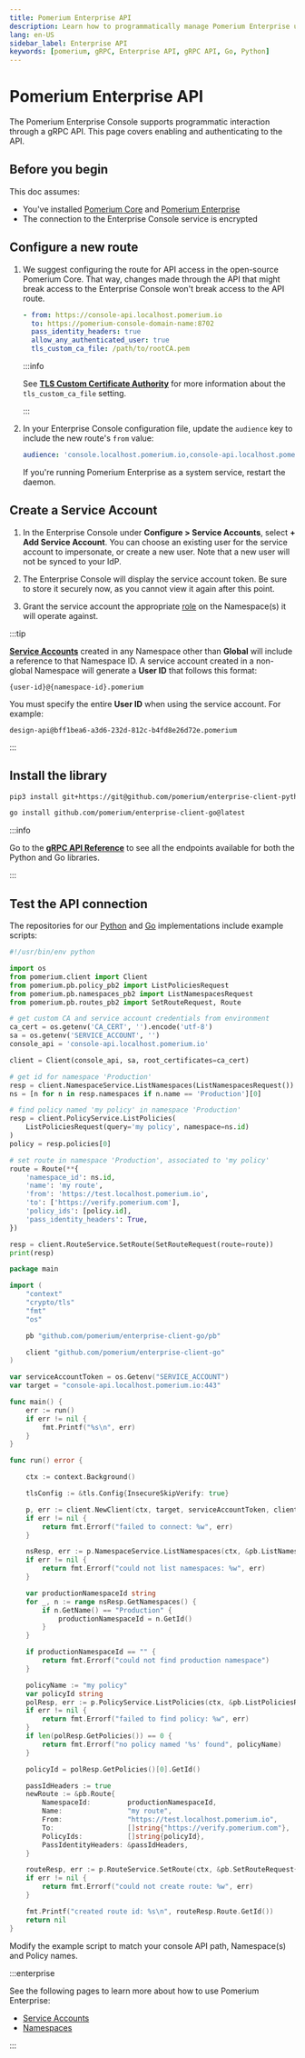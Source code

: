 ```yaml
---
title: Pomerium Enterprise API
description: Learn how to programmatically manage Pomerium Enterprise using the gRPC API available in both Python and Go libraries.
lang: en-US
sidebar_label: Enterprise API
keywords: [pomerium, gRPC, Enterprise API, gRPC API, Go, Python]
---
```



# Pomerium Enterprise API

The Pomerium Enterprise Console supports programmatic interaction through a gRPC API. This page covers enabling and authenticating to the API.

## Before you begin

This doc assumes:

- You've installed [Pomerium Core](/docs/core) and [Pomerium Enterprise](/docs/enterprise/install)
- The connection to the Enterprise Console service is encrypted

## Configure a new route

1. We suggest configuring the route for API access in the open-source Pomerium Core. That way, changes made through the API that might break access to the Enterprise Console won't break access to the API route.

   ```yaml
   - from: https://console-api.localhost.pomerium.io
     to: https://pomerium-console-domain-name:8702
     pass_identity_headers: true
     allow_any_authenticated_user: true
     tls_custom_ca_file: /path/to/rootCA.pem
   ```

   :::info

   See [**TLS Custom Certificate Authority**](/docs/reference/routes/tls#tls-custom-certificate-authority) for more information about the `tls_custom_ca_file` setting.

   :::

1. In your Enterprise Console configuration file, update the `audience` key to include the new route's `from` value:

   ```yaml
   audience: 'console.localhost.pomerium.io,console-api.localhost.pomerium.io'
   ```

   If you're running Pomerium Enterprise as a system service, restart the daemon.

## Create a Service Account

1. In the Enterprise Console under **Configure > Service Accounts**, select **+ Add Service Account**. You can choose an existing user for the service account to impersonate, or create a new user. Note that a new user will not be synced to your IdP.

1. The Enterprise Console will display the service account token. Be sure to store it securely now, as you cannot view it again after this point.

1. Grant the service account the appropriate [role](/docs/capabilities/namespacing#rbac-for-enterprise-console-users) on the Namespace(s) it will operate against.

:::tip

[**Service Accounts**](/docs/capabilities/service-accounts) created in any Namespace other than **Global** will include a reference to that Namespace ID. A service account created in a non-global Namespace will generate a **User ID** that follows this format:

`{user-id}@{namespace-id}.pomerium`

You must specify the entire **User ID** when using the service account. For example:

`design-api@bff1bea6-a3d6-232d-812c-b4fd8e26d72e.pomerium`

:::

## Install the library

<Tabs>
<TabItem value="Python" label="Python">

```bash
pip3 install git+https://git@github.com/pomerium/enterprise-client-python
```

</TabItem>
<TabItem value="Go" label="Go">

```bash
go install github.com/pomerium/enterprise-client-go@latest
```

</TabItem>
</Tabs>

:::info

Go to the [**gRPC API Reference**](https://github.com/pomerium/enterprise-client/blob/update_docs_template/API.md) to see all the endpoints available for both the Python and Go libraries.

:::

## Test the API connection

The repositories for our [Python][client-py] and [Go][client-go] implementations include example scripts:

<Tabs>
<TabItem value="Python" label="Python">

```python
#!/usr/bin/env python

import os
from pomerium.client import Client
from pomerium.pb.policy_pb2 import ListPoliciesRequest
from pomerium.pb.namespaces_pb2 import ListNamespacesRequest
from pomerium.pb.routes_pb2 import SetRouteRequest, Route

# get custom CA and service account credentials from environment
ca_cert = os.getenv('CA_CERT', '').encode('utf-8')
sa = os.getenv('SERVICE_ACCOUNT', '')
console_api = 'console-api.localhost.pomerium.io'

client = Client(console_api, sa, root_certificates=ca_cert)

# get id for namespace 'Production'
resp = client.NamespaceService.ListNamespaces(ListNamespacesRequest())
ns = [n for n in resp.namespaces if n.name == 'Production'][0]

# find policy named 'my policy' in namespace 'Production'
resp = client.PolicyService.ListPolicies(
    ListPoliciesRequest(query='my policy', namespace=ns.id)
)
policy = resp.policies[0]

# set route in namespace 'Production', associated to 'my policy'
route = Route(**{
    'namespace_id': ns.id,
    'name': 'my route',
    'from': 'https://test.localhost.pomerium.io',
    'to': ['https://verify.pomerium.com'],
    'policy_ids': [policy.id],
    'pass_identity_headers': True,
})

resp = client.RouteService.SetRoute(SetRouteRequest(route=route))
print(resp)
```

</TabItem>
<TabItem value="Go" label="Go">

```go
package main

import (
	"context"
	"crypto/tls"
	"fmt"
	"os"

	pb "github.com/pomerium/enterprise-client-go/pb"

	client "github.com/pomerium/enterprise-client-go"
)

var serviceAccountToken = os.Getenv("SERVICE_ACCOUNT")
var target = "console-api.localhost.pomerium.io:443"

func main() {
	err := run()
	if err != nil {
		fmt.Printf("%s\n", err)
	}
}

func run() error {

	ctx := context.Background()

	tlsConfig := &tls.Config{InsecureSkipVerify: true}

	p, err := client.NewClient(ctx, target, serviceAccountToken, client.WithTlsConfig(tlsConfig))
	if err != nil {
		return fmt.Errorf("failed to connect: %w", err)
	}

	nsResp, err := p.NamespaceService.ListNamespaces(ctx, &pb.ListNamespacesRequest{})
	if err != nil {
		return fmt.Errorf("could not list namespaces: %w", err)
	}

	var productionNamespaceId string
	for _, n := range nsResp.GetNamespaces() {
		if n.GetName() == "Production" {
			productionNamespaceId = n.GetId()
		}
	}

	if productionNamespaceId == "" {
		return fmt.Errorf("could not find production namespace")
	}

	policyName := "my policy"
	var policyId string
	polResp, err := p.PolicyService.ListPolicies(ctx, &pb.ListPoliciesRequest{Namespace: productionNamespaceId, Query: &policyName})
	if err != nil {
		return fmt.Errorf("failed to find policy: %w", err)
	}
	if len(polResp.GetPolicies()) == 0 {
		return fmt.Errorf("no policy named '%s' found", policyName)
	}

	policyId = polResp.GetPolicies()[0].GetId()

	passIdHeaders := true
	newRoute := &pb.Route{
		NamespaceId:         productionNamespaceId,
		Name:                "my route",
		From:                "https://test.localhost.pomerium.io",
		To:                  []string{"https://verify.pomerium.com"},
		PolicyIds:           []string{policyId},
		PassIdentityHeaders: &passIdHeaders,
	}

	routeResp, err := p.RouteService.SetRoute(ctx, &pb.SetRouteRequest{Route: newRoute})
	if err != nil {
		return fmt.Errorf("could not create route: %w", err)
	}

	fmt.Printf("created route id: %s\n", routeResp.Route.GetId())
	return nil
}
```

</TabItem>
</Tabs>

Modify the example script to match your console API path, Namespace(s) and Policy names.

:::enterprise

See the following pages to learn more about how to use Pomerium Enterprise:

- [Service Accounts](/docs/capabilities/service-accounts)
- [Namespaces](/docs/capabilities/namespacing)

:::

[client-py]: https://github.com/pomerium/enterprise-client-python
[client-go]: https://github.com/pomerium/enterprise-client-go
